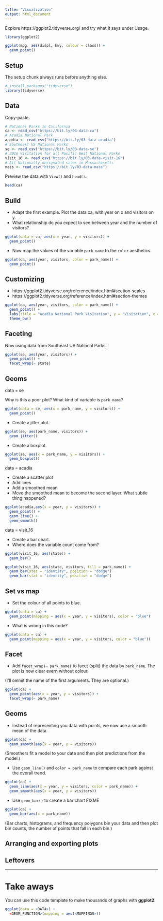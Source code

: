 ```yaml
---
title: "Visualization"
output: html_document
---
```


Explore https://ggplot2.tidyverse.org/ and try what it says under Usage.

```r
library(ggplot2)

ggplot(mpg, aes(displ, hwy, colour = class)) +
  geom_point()
```

## Setup

The setup chunk always runs before anything else.

```r
# install.packages("tidyverse")
library(tidyverse)
```

## Data

Copy-paste.

```r
# National Parks in California
ca <- read_csv("https://bit.ly/03-data-ca")
# Acadia National Park
acadia <- read_csv("https://bit.ly/03-data-acadia")
# Southeast US National Parks
se <- read_csv("https://bit.ly/03-data-se")
# 2016 Visitation for all Pacific West National Parks
visit_16 <- read_csv("https://bit.ly/03-data-visit-16")
# All Nationally designated sites in Massachusetts
mass <- read_csv("https://bit.ly/03-data-mass")
```

Preview the data with `View()` and `head()`.

```r
head(ca)
```

## Build

* Adapt the first example. Plot the data ca, with year on x and visitors on y.
* What relationship do you expect to see between year and the number of visitors?

```r
ggplot(data = ca, aes(x = year, y = visitors)) +
  geom_point()
```

* Now map the values of the variable `park_name` to the `color` aesthetics.

```r
ggplot(ca, aes(year, visitors, color = park_name)) +
  geom_point()
```

## Customizing

* https://ggplot2.tidyverse.org/reference/index.html#section-scales
* https://ggplot2.tidyverse.org/reference/index.html#section-themes

```r
ggplot(ca, aes(year, visitors, color = park_name)) +
  geom_point() +
  labs(title = "Acadia National Park Visitation", y = "Visitation", x = "Year") +
  theme_bw()
```

## Faceting

Now using data from Southeast US National Parks.

```r
ggplot(se, aes(year, visitors)) +
  geom_point() +
  facet_wrap(~ state)
```

## Geoms

data = se

Why is this a poor plot? What kind of variable is `park_name`?

```r
ggplot(data = se, aes(x = park_name, y = visitors)) + 
  geom_point()
```

* Create a jitter plot.

```r
ggplot(se, aes(park_name, visitors)) + 
  geom_jitter()
```

* Create a boxplot.

```r
ggplot(se, aes(x = park_name, y = visitors)) + 
  geom_boxplot()
```

data = acadia

* Create a scatter plot
* Add lines
* Add a smoothed mean
* Move the smoothed mean to become the second layer. What subtle thing happened?

```r
ggplot(acadia,aes(x = year, y = visitors)) + 
  geom_point() +
  geom_line() +
  geom_smooth()
```

data = visit_16

* Create a bar chart. 
* Where does the variable count come from?

```r
ggplot(visit_16, aes(state)) + 
  geom_bar()
```

```r
ggplot(visit_16, aes(state, visitors, fill = park_name)) + 
  geom_bar(stat = "identity", position = "dodge")
  geom_bar(stat = "identity", position = "dodge")
```








## Set vs map

* Set the colour of all points to blue.

```r
ggplot(data = ca) +
  geom_point(mapping = aes(x = year, y = visitors), color = "blue")
```

- What is wrong in this code?

```r
ggplot(data = ca) +
  geom_point(mapping = aes(x = year, y = visitors, color = "blue"))
```

## Facet

* Add `facet_wrap(~ park_name)` to facet (split) the data by `park_name`. The plot is now clear evern without colour.

(I'll ommit the name of the first arguments. They are optional.)

```r
ggplot(ca) +
  geom_point(aes(x = year, y = visitors)) +
  facet_wrap(~ park_name)
```

## Geoms


* Instead of representing you data with points, we now use a smooth mean of the data.

```r
ggplot(ca) +
  geom_smooth(aes(x = year, y = visitors)) 
```

(Smoothers fit a model to your data and then plot predictions from the model.)

- Use `geom_line()` and `color = park_name` to compare each park against the overall trend.

```r
ggplot(ca) +
  geom_line(aes(x = year, y = visitors, color = park_name)) +
  geom_smooth(aes(x = year, y = visitors)) 
```

* Use `geom_bar()` to create a bar chart  FIXME

```r
ggplot(ca) +
  geom_bar(aes(x = park_name))
```

(Bar charts, histograms, and frequency polygons bin your data and then plot bin counts, the number of points that fall in each bin.)

## Arranging and exporting plots


## Leftovers



***

# Take aways

You can use this code template to make thousands of graphs with **ggplot2**.

```r
ggplot(data = <DATA>) +
  <GEOM_FUNCTION>(mapping = aes(<MAPPINGS>))
```
